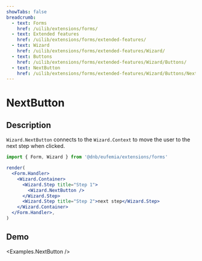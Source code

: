 ```yaml
---
showTabs: false
breadcrumb:
  - text: Forms
    href: /uilib/extensions/forms/
  - text: Extended features
    href: /uilib/extensions/forms/extended-features/
  - text: Wizard
    href: /uilib/extensions/forms/extended-features/Wizard/
  - text: Buttons
    href: /uilib/extensions/forms/extended-features/Wizard/Buttons/
  - text: NextButton
    href: /uilib/extensions/forms/extended-features/Wizard/Buttons/NextButton/
---
```



# NextButton

## Description

`Wizard.NextButton` connects to the `Wizard.Context` to move the user to the next step when clicked.

```jsx
import { Form, Wizard } from '@dnb/eufemia/extensions/forms'

render(
  <Form.Handler>
    <Wizard.Container>
      <Wizard.Step title="Step 1">
        <Wizard.NextButton />
      </Wizard.Step>
      <Wizard.Step title="Step 2">next step</Wizard.Step>
    </Wizard.Container>
  </Form.Handler>,
)
```

## Demo

<Examples.NextButton />
